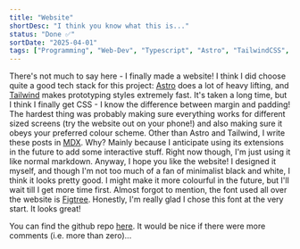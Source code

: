 ```yaml
---
title: "Website"
shortDesc: "I think you know what this is..."
status: "Done ✅"
sortDate: "2025-04-01"
tags: ["Programming", "Web-Dev", "Typescript", "Astro", "TailwindCSS", "MDX"]
---
```


There's not much to say here - I finally made a website! I think I did choose
 quite a good tech stack for this project: [Astro](https://astro.build/)
 does a lot of heavy lifting, and [Tailwind](https://tailwindcss.com/) makes 
 prototyping styles extremely fast. It's taken a long time, but I think I 
 finally get CSS - I know the difference between margin and padding! The hardest
 thing was probably making sure everything works for different sized screens (try
 the website out on your phone!) and also making sure it obeys your preferred colour 
 scheme. Other than Astro and Tailwind, I write these posts in [MDX](https://mdxjs.com/). 
 Why? Mainly because I anticipate using its extensions in the future to add some
 interactive stuff. Right now though, I'm just using it like normal markdown. Anyway,
 I hope you like the website! I designed it myself, and though I'm not too much of a 
 fan of minimalist black and white, I think it looks pretty good. I might make it more 
 colourful in the future, but I'll wait till I get more time first. Almost forgot to
 mention, the font used all over the website is [Figtree](https://fonts.google.com/specimen/Figtree).
 Honestly, I'm really glad I chose this font at the very start. It looks great!

You can find the github repo [here](https://github.com/amitanjoseph/amitanjoseph.github.io).
It would be nice if there were more comments (i.e. more than zero)...